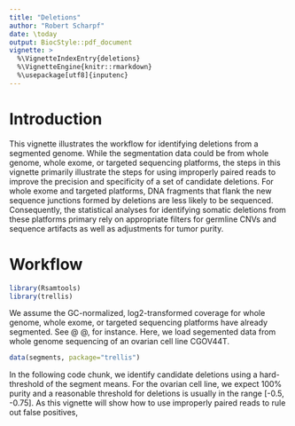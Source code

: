 ```yaml
---
title: "Deletions"
author: "Robert Scharpf"
date: \today
output: BiocStyle::pdf_document
vignette: >
  %\VignetteIndexEntry{deletions}
  %\VignetteEngine{knitr::rmarkdown}
  %\usepackage[utf8]{inputenc} 
---
```


# Introduction

This vignette illustrates the workflow for identifying deletions from a
segmented genome. While the segmentation data could be from whole genome, whole
exome, or targeted sequencing platforms, the steps in this vignette primarily
illustrate the steps for using improperly paired reads to improve the precision
and specificity of a set of candidate deletions. For whole exome and targeted
platforms, DNA fragments that flank the new sequence junctions formed by
deletions are less likely to be sequenced. Consequently, the statistical
analyses for identifying somatic deletions from these platforms primary rely on
appropriate filters for germline CNVs and sequence artifacts as well as
adjustments for tumor purity.

# Workflow

```r
library(Rsamtools)
library(trellis)
```


We assume the GC-normalized, log2-transformed coverage for whole genome, whole
exome, or targeted sequencing platforms have already segmented. See @ @, for
instance. Here, we load segemented data from whole genome sequencing of an
ovarian cell line CGOV44T.

```r
data(segments, package="trellis")
```

In the following code chunk, we identify candidate deletions using a
hard-threshold of the segment means. For the ovarian cell line, we expect 100%
purity and a reasonable threshold for deletions is usually in the range [-0.5,
-0.75]. As this vignette will show how to use improperly paired reads to rule
out false positives,

